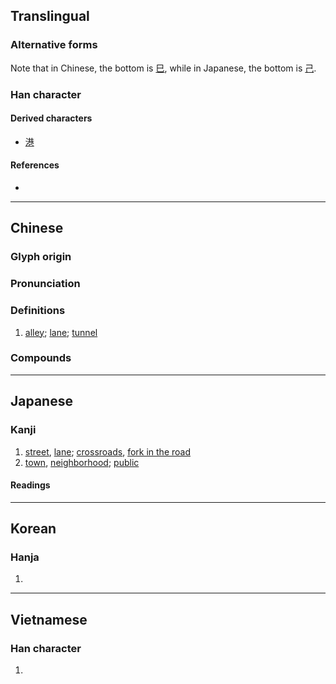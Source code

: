 {{also|巻}}
{{character info/new}}
==Translingual==
{{ja-forms|巷|巷|巷}}

===Alternative forms===
Note that in Chinese, the bottom is [[巳]], while in Japanese, the bottom is [[己]].

===Han character===
{{Han char|rn=49|rad=己|as=06|sn=9|four=44717|canj=TCRU|ids=⿱共巳}}

====Derived characters====
* [[港]]

====References====
* {{Han ref|kx=0327.090|dkj=08756|dj=0631.150|hdz=20986.070|uh=5DF7|ud=24055|bh=ABD1|bd=43985}}

----

==Chinese==
{{zh-forms|alt=𨞠,𨜕,䢽}}

===Glyph origin===
{{Han etym}}

===Pronunciation===
{{zh-pron
|m=xiàng,hàng
|m_note=hàng - only used in {{zh-l|*巷道}} (Mainland standard)
|m-s=hang4
|c=hong6,hong6-2
|h=pfs=hong
|md=háe̤ng
|mn=hāng
|w=3hhaan
|mc=y
|oc=y
|cat=n
}}

===Definitions===
{{zh-hanzi}}

# [[alley]]; [[lane]]; [[tunnel]]

===Compounds===
{{zh-der|巷議|前街後巷|巷戰|一街兩巷|巷弄|三街六巷|巷道|委巷|屯街塞巷|巷議街談|平康巷|後巷前街|填街塞巷|巷職|巷哭|冷巷|巷議街譚|巷祭|巷尾街頭|巷子|巷口|巷伯|家巷|巷陌|大街小巷|巷歌|倒街臥巷|僻巷|打街罵巷|萬人空巷|窄巷|窮巷士|拽巷邏街|死巷|窮巷|烏衣巷|枇杷門巷|拽巷攞街|煙花巷|火巷|永巷|柳陌花巷|柳巷花街|東交民巷|臭街爛巷|隘巷|鳴珂巷|街巷|陋巷|野祭巷哭|街頭巷語|閭巷|衡門深巷|行號巷哭|街巷阡陌|花街柳巷|長干巷|簞瓢陋巷|陋巷簞瓢|街談巷議|閭巷草野|雞兒巷|街號巷哭|里談巷議|街談巷語|里巷|背巷|街談巷說|街頭巷尾|築底巷|陳巷|姜巷|唐巷|張巷|祁巷|石板巷|樊家巷}}

{{zh-cat|Intermediate}}

----

==Japanese==

===Kanji===
{{ja-kanji|grade=|rs=己06}}

# [[street]], [[lane]]; [[crossroads]], [[fork in the road]]
# [[town]], [[neighborhood]]; [[public]]

====Readings====
{{ja-readings
|on=こう
|kun=ちまた-
}}

----

==Korean==

===Hanja===
{{ko-hanja|hangeul=항}}

# {{defn|lang=ko|sort=己06}}

----

==Vietnamese==

===Han character===
{{vi-readings|rs=己06|hanviet=[[hạng]], [[lộng]]}}

# {{defn|lang=vi|sort=己06}}

{{cln|vi|Han tu}}